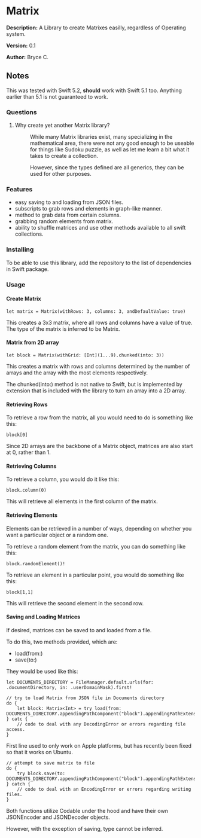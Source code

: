 =Matrix=

'''Description:''' A Library to create Matrixes easilly, regardless of Operating system.

'''Version:''' 0.1

'''Author:''' Bryce C.

==Notes==

This was tested with Swift 5.2, <strong>should</strong> work with Swift 5.1 too. Anything earlier than 5.1 is not guaranteed to work.

===Questions===

<ol>
<li>
<dl>
<dt span=fontweight:bold">Why create yet another Matrix library?</dt>
<dd>
<p>While many Matrix libraries exist, many specializing in the mathematical area, there were not any good enough to be useable for things like Sudoku puzzle, as well as let me learn a bit what it takes to create a collection.</p>
<p>However, since the types defined are all generics, they can be used for other purposes.</p>
</dd>
</dl>
</li>
</ol>

===Features===

<ul>
<li>easy saving to and loading from JSON files.</li>
<li>subscripts to grab rows and elements in graph-like manner.</li>
<li>method to grab data from certain columns.</li>
<li>grabbing random elements from matrix.</li>
<li>ability to shuffle matrices and use other methods available to all swift collections.</li>
</ul>

===Installing===

To be able to use this library, add the repository to the list of dependencies in Swift package.

===Usage===

====Create Matrix====

<pre>
let matrix = Matrix(withRows: 3, columns: 3, andDefaultValue: true)
</pre>

This creates a 3x3 matrix, where all rows and columns have a value of true. The type of the matrix is inferred to be Matrix<Bool>.

====Matrix from 2D array====

<pre>
let block = Matrix(withGrid: [Int](1...9).chunked(into: 3))
</pre>

This creates a matrix with rows and columns determined by the number of arrays and the array with the most elements respectively.

The chunked(into:) method is not native to Swift, but is implemented by extension that is included with the library to turn an array into a 2D array.

====Retrieving Rows====

To retrieve a row from the matrix, all you would need to do is something like this:

<pre>
block[0]
</pre>

Since 2D arrays are the backbone of a Matrix object, matrices are also start at 0, rather than 1.

====Retrieving Columns====

To retrieve a column, you would do it like this:

<pre>
block.column(0)
</pre>

This will retrieve all elements in the first column of the matrix.

====Retrieving Elements====

Elements can be retrieved in a number of ways, depending on whether you want a particular object or a random one.

To retrieve a random element from the matrix, you can do something like this:

<pre>
block.randomElement()!
</pre>

To retrieve an element in a particular point, you would do something like this:

<pre>
block[1,1]
</pre>

This will retrieve the second element in the second row.

====Saving and Loading Matrices====

If desired, matrices can be saved to and loaded from a file.

To do this, two methods provided, which are:

<ul>
<li>load(from:)</li>
<li>save(to:)</li>
</ul>

They would be used like this:

<pre>
let DOCUMENTS_DIRECTORY = FileManager.default.urls(for: .documentDirectory, in: .userDomainMask).first!

// try to load Matrix from JSON file in Documents directory
do {
    let block: Matrix<Int> = try load(from: DOCUMENTS_DIRECTORY.appendingPathComponent("block").appendingPathExtension("json")) 
} catc {
    // code to deal with any DecodingError or errors regarding file access.
}
</pre>

First line used to only work on Apple platforms, but has recently been fixed so that it works on Ubuntu.

<pre>
// attempt to save matrix to file
do {
    try block.save(to: DOCUMENTS_DIRECTORY.appendingPathComponent("block").appendingPathExtension("json"))
} catch {
    // code to deal with an EncodingError or errors regarding writing files.
}
</pre>

Both functions utilize Codable under the hood and have their own JSONEncoder and JSONDecoder objects.

However, with the exception of saving, type cannot be inferred.